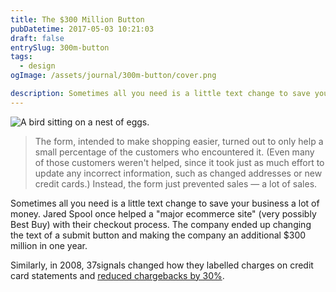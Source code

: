 ```yaml
---
title: The $300 Million Button
pubDatetime: 2017-05-03 10:21:03
draft: false
entrySlug: 300m-button
tags:
  - design
ogImage: /assets/journal/300m-button/cover.png

description: Sometimes all you need is a little text change to save your business a lot of money.
---
```



<Image src={button} alt="A bird sitting on a nest of eggs." class="wide" />

<LinkCard
  type="Source"
  url="https://articles.uie.com/three_hund_million_button/"
  title="The $300 Million Button"
  domain="uie.com"
/>

> The form, intended to make shopping easier, turned out to only help a small percentage of the customers who encountered it. (Even many of those customers weren't helped, since it took just as much effort to update any incorrect information, such as changed addresses or new credit cards.) Instead, the form just prevented sales — a lot of sales.

Sometimes all you need is a little text change to save your business a lot of money. Jared Spool once helped a "major ecommerce site" (very possibly Best Buy) with their checkout process. The company ended up changing the text of a submit button and making the company an additional \$300 million in one year.

Similarly, in 2008, 37signals changed how they labelled charges on credit card statements and [reduced chargebacks by 30%](http://www.37signals.com/svn/posts/1545-how-we-reduced-chargebacks-by-30-as-a-percentage-of-sales).
